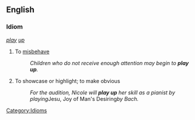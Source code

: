 ==English==

===Idiom===
''[[play]] [[up]]''

# {{context|UK}} To [[misbehave]]
#: ''Children who do not receive enough attention may begin to '''play up'''.'' 
# To showcase or highlight; to make obvious
#:''For the audition, Nicole will '''play up''' her skill as a pianist by playing ''Jesu, Joy of Man's Desiring'' by Bach.''

[[Category:Idioms]]